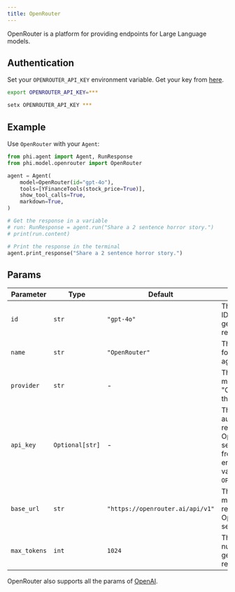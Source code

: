 ```yaml
---
title: OpenRouter
---
```


OpenRouter is a platform for providing endpoints for Large Language models.

## Authentication

Set your `OPENROUTER_API_KEY` environment variable. Get your key from [here](https://openrouter.ai/settings/keys).

<CodeGroup>

```bash Mac
export OPENROUTER_API_KEY=***
```

```bash Windows
setx OPENROUTER_API_KEY ***
```

</CodeGroup>

## Example

Use `OpenRouter` with your `Agent`:

<CodeGroup>

```python agent.py
from phi.agent import Agent, RunResponse
from phi.model.openrouter import OpenRouter

agent = Agent(
    model=OpenRouter(id="gpt-4o"),
    tools=[YFinanceTools(stock_price=True)],
    show_tool_calls=True,
    markdown=True,
)

# Get the response in a variable
# run: RunResponse = agent.run("Share a 2 sentence horror story.")
# print(run.content)

# Print the response in the terminal
agent.print_response("Share a 2 sentence horror story.")

```

</CodeGroup>

## Params

| Parameter | Type | Default | Description |
|-----------|------|---------|-------------|
| `id` | `str` | `"gpt-4o"` | The specific model ID used for generating responses. |
| `name` | `str` | `"OpenRouter"` | The name identifier for the OpenRouter agent. |
| `provider` | `str` | - | The provider of the model, combining "OpenRouter" with the model ID. |
| `api_key` | `Optional[str]` | - | The API key for authenticating requests to the OpenRouter service. Retrieved from the environment variable `OPENROUTER_API_KEY`. |
| `base_url` | `str` | `"https://openrouter.ai/api/v1"` | The base URL for making API requests to the OpenRouter service. |
| `max_tokens` | `int` | `1024` | The maximum number of tokens to generate in the response. |

OpenRouter also supports all the params of [OpenAI](/models/openai).